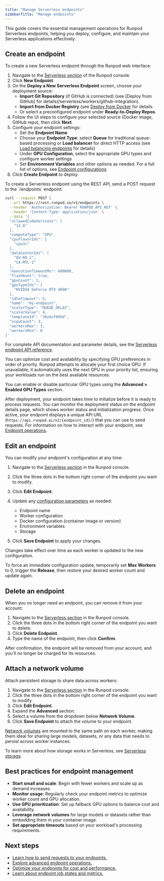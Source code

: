 ```yaml
---
title: "Manage Serverless endpoints"
sidebarTitle: "Manage endpoints"
---
```


This guide covers the essential management operations for Runpod Serverless endpoints, helping you deploy, configure, and maintain your Serverless applications effectively.

## Create an endpoint

<Tabs>
<Tab title="Web">
To create a new Serverless endpoint through the Runpod web interface:

1. Navigate to the [Serverless section](https://www.console.runpod.io/serverless) of the Runpod console.
2. Click **New Endpoint**.
3. On the **Deploy a New Serverless Endpoint** screen, choose your deployment source:
   * **Import Git Repository** (if GitHub is connected) (see [Deploy from GitHub] for details(/serverless/workers/github-integration).
   * **Import from Docker Registry** (see [Deploy from Docker](/serverless/workers/deploy) for details.
   * Or select a preconfigured endpoint under **Ready-to-Deploy Repos**.
4. Follow the UI steps to configure your selected source (Docker image, GitHub repo), then click **Next**.
5. Configure your endpoint settings:
   * Set the **Endpoint Name**
   * Choose your **Endpoint Type**: select **Queue** for traditional queue-based processing or **Load balancer** for direct HTTP access (see [Load balancing endpoints](/serverless/load-balancing/overview) for details)
   * Under **GPU Configuration**, select the appropriate GPU types and configure worker settings
   * Set **Environment Variables** and other options as needed. For a full list of options, see [Endpoint configurations](/serverless/endpoints/endpoint-configurations)
6. Click **Create Endpoint** to deploy.

</Tab>

<Tab title="REST API">
To create a Serverless endpoint using the REST API, send a POST request to the `/endpoints` endpoint:

```bash
curl --request POST \
  --url https://rest.runpod.io/v1/endpoints \
  --header 'Authorization: Bearer RUNPOD_API_KEY' \
  --header 'Content-Type: application/json' \
  --data '{
  "allowedCudaVersions": [
    "12.8"
  ],
  "computeType": "GPU",
  "cpuFlavorIds": [
    "cpu3c"
  ],
  "dataCenterIds": [
    "EU-RO-1",
    "CA-MTL-1"
  ],
  "executionTimeoutMs": 600000,
  "flashboot": true,
  "gpuCount": 1,
  "gpuTypeIds": [
    "NVIDIA GeForce RTX 4090"
  ],
  "idleTimeout": 5,
  "name": "my-endpoint",
  "scalerType": "QUEUE_DELAY",
  "scalerValue": 4,
  "templateId": "30zmvf89kd",
  "vcpuCount": 2,
  "workersMax": 3,
  "workersMin": 0
}'
```

For complete API documentation and parameter details, see the [Serverless endpoint API reference](/api-reference/endpoints/POST/endpoints).

</Tab>

</Tabs>

<Tip>

You can optimize cost and availability by specifying GPU preferences in order of priority. Runpod attempts to allocate your first choice GPU. If unavailable, it automatically uses the next GPU in your priority list, ensuring your workloads run on the best available resources.

You can enable or disable particular GPU types using the **Advanced > Enabled GPU Types** section.

</Tip>

After deployment, your endpoint takes time to initialize before it is ready to process requests. You can monitor the deployment status on the endpoint details page, which shows worker status and initialization progress. Once active, your endpoint displays a unique API URL (`https://api.runpod.ai/v2/{endpoint_id}/`) that you can use to send requests. For information on how to interact with your endpoint, see [Endpoint operations](/serverless/endpoints/operations).

## Edit an endpoint

You can modify your endpoint's configuration at any time:

1. Navigate to the [Serverless section](https://www.console.runpod.io/serverless) in the Runpod console.

2. Click the three dots in the bottom right corner of the endpoint you want to modify.

3. Click **Edit Endpoint**.

4. Update any [configuration parameters](/serverless/endpoints/endpoint-configurations) as needed:

   * Endpoint name
   * Worker configuration
   * Docker configuration (container image or version)
   * Environment variables
   * Storage

5. Click **Save Endpoint** to apply your changes.

Changes take effect over time as each worker is updated to the new configuration.

<Tip>

To force an immediate configuration update, temporarily set **Max Workers** to 0, trigger the **Release**, then restore your desired worker count and update again.

</Tip>

## Delete an endpoint

When you no longer need an endpoint, you can remove it from your account:

1. Navigate to the [Serverless section](https://www.console.runpod.io/serverless) in the Runpod console.
2. Click the three dots in the bottom right corner of the endpoint you want to delete.
3. Click **Delete Endpoint**.
4. Type the name of the endpoint, then click **Confirm**.

After confirmation, the endpoint will be removed from your account, and you'll no longer be charged for its resources.

## Attach a network volume

Attach persistent storage to share data across workers:

1. Navigate to the [Serverless section](https://www.console.runpod.io/serverless) in the Runpod console.
2. Click the three dots in the bottom right corner of the endpoint you want to modify.
3. Click **Edit Endpoint**.
4. Expand the **Advanced** section.
5. Select a volume from the dropdown below **Network Volume**.
6. Click **Save Endpoint** to attach the volume to your endpoint.

[Network volumes](/serverless/storage/network-volumes) are mounted to the same path on each worker, making them ideal for sharing large models, datasets, or any data that needs to persist across worker instances.

To learn more about how storage works in Serverless, see [Serverless storage](/serverless/storage/overview).

## Best practices for endpoint management

* **Start small and scale**: Begin with fewer workers and scale up as demand increases.
* **Monitor usage**: Regularly check your endpoint metrics to optimize worker count and GPU allocation.
* **Use GPU prioritization**: Set up fallback GPU options to balance cost and availability.
* **Leverage network volumes** for large models or datasets rather than embedding them in your container image.
* **Set appropriate timeouts** based on your workload's processing requirements.

## Next steps

* [Learn how to send requests to your endpoints.](/serverless/endpoints/send-requests)
* [Explore advanced endpoint operations.](/serverless/endpoints/operations)
* [Optimize your endpoints for cost and performance.](/serverless/endpoints/endpoint-configurations)
* [Learn about endpoint job states and metrics.](/serverless/endpoints/job-states)
